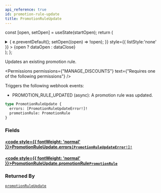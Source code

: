 ```yaml
---
api_reference: true
id: promotion-rule-update
title: PromotionRuleUpdate
---
```






const [open, setOpen] = useState(startOpen);
return (
<details {...(open ? { open: true } : {})} className="details" style={{ border:'none', boxShadow:'none', background:'var(--ifm-background-color)' }}>
<summary
onClick={(e) => {
e.preventDefault();
setOpen((open) => !open);
}}
style={{ listStyle:'none' }} >
{open ? dataOpen : dataClose}
</summary>
{open && children}
</details>
);
};

Updates an existing promotion rule.


<Permissions permissions={"MANAGE_DISCOUNTS"} text={"Requires one of the following permissions"} />


Triggers the following webhook events:

- PROMOTION_RULE_UPDATED (async): A promotion rule was updated.

```graphql
type PromotionRuleUpdate {
  errors: [PromotionRuleUpdateError!]!
  promotionRule: PromotionRule
}
```

### Fields

#### [<code style={{ fontWeight: 'normal' }}>PromotionRuleUpdate.<b>errors</b></code>](#)<Bullet />[`[PromotionRuleUpdateError!]!`](../../../api-reference/miscellaneous/objects/promotion-rule-update-error.mdx) <Badge class="badge badge--secondary" text="non-null"/> <Badge class="badge badge--secondary" text="object"/> <Badge class="badge badge--secondary" text="miscellaneous"/>

#### [<code style={{ fontWeight: 'normal' }}>PromotionRuleUpdate.<b>promotionRule</b></code>](#)<Bullet />[`PromotionRule`](../../../api-reference/discounts/objects/promotion-rule.mdx) <Badge class="badge badge--secondary" text="object"/> <Badge class="badge badge--secondary" text="discounts"/>

### Returned By

[`promotionRuleUpdate`](../../../api-reference/discounts/mutations/promotion-rule-update.mdx) <Badge class="badge badge--secondary" text="mutation"/>

